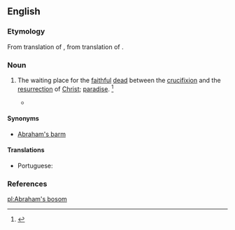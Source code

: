 ==English==
{{wikipedia}}

===Etymology===
From translation of {{etyl|LL.|en}} {{m|la|sinus}} {{m|la|Abrahae}}, from translation of {{etyl|grc|en}} {{m|grc|κόλπος}} {{m|grc|Ἀβραάμ}}.

===Noun===
{{en-noun|head=[[Abraham]]'s [[bosom]]|-}}

# {{label|en|Christianity}} The waiting place for the [[faithful]] [[dead]] between the [[crucifixion]] and the [[resurrection]] of [[Christ]]; [[paradise]]. {{defdate|First attested prior to 1150.}}<ref name=SOED>{{R:SOED5|page=7}}</ref>
#* {{seeCites}}

====Synonyms====
* [[Abraham's barm]] {{qualifier|obsolete}}

====Translations====
{{trans-top|waiting place for the faithful dead}}
* Portuguese: {{t|pt|seio de Abraão|m}}
{{trans-mid}}
{{trans-bottom}}

===References===
<references/>

[[pl:Abraham's bosom]]